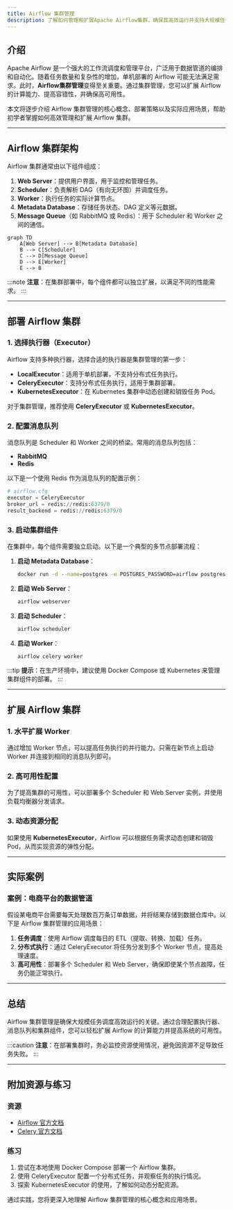 ```yaml
---
title: Airflow 集群管理
description: 了解如何管理和扩展Apache Airflow集群，确保其高效运行并支持大规模任务调度。
---
```


## 介绍

Apache Airflow 是一个强大的工作流调度和管理平台，广泛用于数据管道的编排和自动化。随着任务数量和复杂性的增加，单机部署的 Airflow 可能无法满足需求。此时，**Airflow集群管理**变得至关重要。通过集群管理，您可以扩展 Airflow 的计算能力、提高容错性，并确保高可用性。

本文将逐步介绍 Airflow 集群管理的核心概念、部署策略以及实际应用场景，帮助初学者掌握如何高效管理和扩展 Airflow 集群。

---

## Airflow 集群架构

Airflow 集群通常由以下组件组成：

1. **Web Server**：提供用户界面，用于监控和管理任务。
2. **Scheduler**：负责解析 DAG（有向无环图）并调度任务。
3. **Worker**：执行任务的实际计算节点。
4. **Metadata Database**：存储任务状态、DAG 定义等元数据。
5. **Message Queue**（如 RabbitMQ 或 Redis）：用于 Scheduler 和 Worker 之间的通信。

```mermaid
graph TD
    A[Web Server] --> B[Metadata Database]
    B --> C[Scheduler]
    C --> D[Message Queue]
    D --> E[Worker]
    E --> B
```

:::note
**注意**：在集群部署中，每个组件都可以独立扩展，以满足不同的性能需求。
:::

---

## 部署 Airflow 集群

### 1. 选择执行器（Executor）

Airflow 支持多种执行器，选择合适的执行器是集群管理的第一步：

- **LocalExecutor**：适用于单机部署，不支持分布式任务执行。
- **CeleryExecutor**：支持分布式任务执行，适用于集群部署。
- **KubernetesExecutor**：在 Kubernetes 集群中动态创建和销毁任务 Pod。

对于集群管理，推荐使用 **CeleryExecutor** 或 **KubernetesExecutor**。

### 2. 配置消息队列

消息队列是 Scheduler 和 Worker 之间的桥梁。常用的消息队列包括：

- **RabbitMQ**
- **Redis**

以下是一个使用 Redis 作为消息队列的配置示例：

```python
# airflow.cfg
executor = CeleryExecutor
broker_url = redis://redis:6379/0
result_backend = redis://redis:6379/0
```

### 3. 启动集群组件

在集群中，每个组件需要独立启动。以下是一个典型的多节点部署流程：

1. **启动 Metadata Database**：
   ```bash
   docker run -d --name=postgres -e POSTGRES_PASSWORD=airflow postgres:13
   ```
2. **启动 Web Server**：
   ```bash
   airflow webserver
   ```
3. **启动 Scheduler**：
   ```bash
   airflow scheduler
   ```
4. **启动 Worker**：
   ```bash
   airflow celery worker
   ```

:::tip
**提示**：在生产环境中，建议使用 Docker Compose 或 Kubernetes 来管理集群组件的部署。
:::

---

## 扩展 Airflow 集群

### 1. 水平扩展 Worker

通过增加 Worker 节点，可以提高任务执行的并行能力。只需在新节点上启动 Worker 并连接到相同的消息队列即可。

### 2. 高可用性配置

为了提高集群的可用性，可以部署多个 Scheduler 和 Web Server 实例，并使用负载均衡器分发请求。

### 3. 动态资源分配

如果使用 **KubernetesExecutor**，Airflow 可以根据任务需求动态创建和销毁 Pod，从而实现资源的弹性分配。

---

## 实际案例

### 案例：电商平台的数据管道

假设某电商平台需要每天处理数百万条订单数据，并将结果存储到数据仓库中。以下是 Airflow 集群管理的应用场景：

1. **任务调度**：使用 Airflow 调度每日的 ETL（提取、转换、加载）任务。
2. **分布式执行**：通过 CeleryExecutor 将任务分发到多个 Worker 节点，提高处理速度。
3. **高可用性**：部署多个 Scheduler 和 Web Server，确保即使某个节点故障，任务仍能正常执行。

---

## 总结

Airflow 集群管理是确保大规模任务调度高效运行的关键。通过合理配置执行器、消息队列和集群组件，您可以轻松扩展 Airflow 的计算能力并提高系统的可用性。

:::caution
**注意**：在部署集群时，务必监控资源使用情况，避免因资源不足导致任务失败。
:::

---

## 附加资源与练习

### 资源
- [Airflow 官方文档](https://airflow.apache.org/docs/)
- [Celery 官方文档](https://docs.celeryproject.org/en/stable/)

### 练习
1. 尝试在本地使用 Docker Compose 部署一个 Airflow 集群。
2. 使用 CeleryExecutor 配置一个分布式任务，并观察任务的执行情况。
3. 探索 KubernetesExecutor 的使用，了解如何动态分配资源。

通过实践，您将更深入地理解 Airflow 集群管理的核心概念和应用场景。
